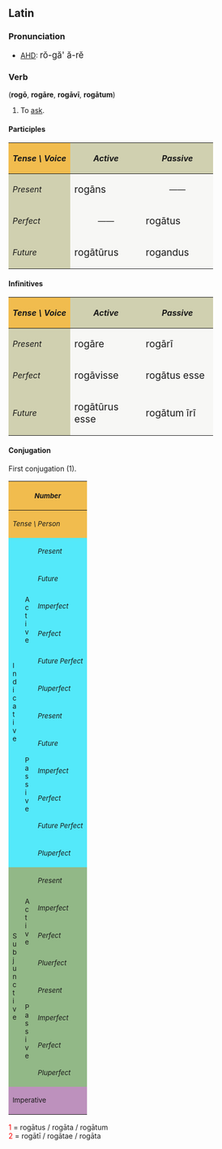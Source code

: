 ==Latin==
===Pronunciation===
*[[AHD]]: <big> r&#335;-g&#259;' &#259;-r&#277; </big>  

===Verb===
('''rog&#333;''', '''rog&#257;re''', '''rog&#257;v&#299;''', '''rog&#257;tum''')
# To [[ask]].

====Participles====
{| cellpadding="5" border="1"
!style="background:#F1BC4E;"| ''Tense \ Voice''
!style="background:#D0D0B0;"| ''Active''
!style="background:#D0D0B0;"| ''Passive''
|-
!style="background:#D0D0B0;"| ''Present''
|style="background:#F7F7F5;" width=125px| <big> rog&#257;ns
|style="background:#F7F7F5;" align="center" width=125px| &mdash;&mdash;
|-
!style="background:#D0D0B0;"| ''Perfect''
|style="background:#F7F7F5;" align="center"| &mdash;&mdash;
|style="background:#F7F7F5;"| <big> rog&#257;tus
|-
!style="background:#D0D0B0;"| ''Future''
|style="background:#F7F7F5;"| <big> rog&#257;t&#363;rus
|style="background:#F7F7F5;"| <big> rogandus
|}

====Infinitives====
{| cellpadding="5" border="1"
!style="background:#F1BC4E;"| ''Tense \ Voice''
!style="background:#D0D0B0;"| ''Active''
!style="background:#D0D0B0;"| ''Passive''
|-
!style="background:#D0D0B0;"| ''Present''
|style="background:#F7F7F5;" width=125px| <big> rog&#257;re
|style="background:#F7F7F5;" width=125px| <big> rog&#257;r&#299;
|-
!style="background:#D0D0B0;"| ''Perfect''
|style="background:#F7F7F5;"| <big> rog&#257;visse
|style="background:#F7F7F5;"| <big> rog&#257;tus esse
|-
!style="background:#D0D0B0;"| ''Future''
|style="background:#F7F7F5;"| <big> rog&#257;t&#363;rus esse
|style="background:#F7F7F5;"| <big> rog&#257;tum &#299;r&#299;
|}

====Conjugation====
First conjugation (1).
{| border="1" cellpadding="2"
!style="background:#F1BC4E;" colspan=3| <small>''Number''
!style="background:#F1BC4E;" colspan=3| <small>''Singular''
!style="background:#F1BC4E;" colspan=3| <small>''Plural''
|-
!style="background:#F1BC4E;" colspan=3| <small>''Tense \ Person''
!style="background:#F1BC4E;"| <small>''1.''
!style="background:#F1BC4E;"| <small>''2.''
!style="background:#F1BC4E;"| <small>''3.''
!style="background:#F1BC4E;"| <small>''11.''
!style="background:#F1BC4E;"| <small>''22.''
!style="background:#F1BC4E;"| <small>''33.''
|-
!style="background:#54E9FA;" rowspan=12|<small>I<br>n<br>d<br>i<br>c<br>a<br>t<br>i<br>v<br>e
!style="background:#54E9FA;" rowspan=6|<small>A<br>c<br>t<br>i<br>v<br>e
!style="background:#54E9FA;"|<small>''Present''
|style="background:#FBFCE4;"|rog&#333;
|style="background:#FBFCE4;"|rog&#257;s
|style="background:#FBFCE4;"|rogat
|style="background:#FBFCE4;"|rog&#257;mus
|style="background:#FBFCE4;"|rog&#257;tis
|style="background:#FBFCE4;"|rogant
|-
!style="background:#54E9FA;"| <small>''Future''
|style="background:#FBFCE4;"|rog&#257;b&#333;
|style="background:#FBFCE4;"|rog&#257;bis
|style="background:#FBFCE4;"|rog&#257;bit
|style="background:#FBFCE4;"|rog&#257;bimus
|style="background:#FBFCE4;"|rog&#257;bitis
|style="background:#FBFCE4;"|rog&#257;bunt
|-
!style="background:#54E9FA;"| <small>''Imperfect''
|style="background:#FBFCE4;"|rog&#257;bam
|style="background:#FBFCE4;"|rog&#257;b&#257;s
|style="background:#FBFCE4;"|rog&#257;bat
|style="background:#FBFCE4;"|rog&#257;b&#257;mus
|style="background:#FBFCE4;"|rog&#257;b&#257;tis
|style="background:#FBFCE4;"|rog&#257;bant
|-
!style="background:#54E9FA;"| <small>''Perfect''
|style="background:#FBFCE4;"|rog&#257;v&#299;
|style="background:#FBFCE4;"|rog&#257;vist&#299;
|style="background:#FBFCE4;"|rog&#257;vit
|style="background:#FBFCE4;"|rog&#257;vimus
|style="background:#FBFCE4;"|rog&#257;vistis
|style="background:#FBFCE4;"|rog&#257;v&#275;runt
|-
!style="background:#54E9FA;"| <small>''Future Perfect''
|style="background:#FBFCE4;"|rog&#257;ver&#333;
|style="background:#FBFCE4;"|rog&#257;veris
|style="background:#FBFCE4;"|rog&#257;verit
|style="background:#FBFCE4;"|rog&#257;verimus
|style="background:#FBFCE4;"|rog&#257;veritis
|style="background:#FBFCE4;"|rog&#257;verint
|-
!style="background:#54E9FA;"| <small>''Pluperfect''
|style="background:#FBFCE4;"|rog&#257;veram
|style="background:#FBFCE4;"|rog&#257;ver&#257;s
|style="background:#FBFCE4;"|rog&#257;verat
|style="background:#FBFCE4;"|rog&#257;ver&#257;mus
|style="background:#FBFCE4;"|rog&#257;ver&#257;tis
|style="background:#FBFCE4;"|rog&#257;verant
|-
!style="background:#54E9FA;" rowspan=6| <small>P<br>a<br>s<br>s<br>i<br>v<br>e
!style="background:#54E9FA;"|<small>''Present''
|style="background:#FBFCE4;"|rogor
|style="background:#FBFCE4;"|rog&#257;ris
|style="background:#FBFCE4;"|rog&#257;tur
|style="background:#FBFCE4;"|rog&#257;mur
|style="background:#FBFCE4;"|rog&#257;min&#299;
|style="background:#FBFCE4;"|rogantur
|-
!style="background:#54E9FA;"|<small>''Future''
|style="background:#FBFCE4;"|rog&#257;bor
|style="background:#FBFCE4;"|rog&#257;beris
|style="background:#FBFCE4;"|rog&#257;bitur
|style="background:#FBFCE4;"|rog&#257;bimur
|style="background:#FBFCE4;"|rog&#257;bimin&#299;
|style="background:#FBFCE4;"|rog&#257;buntur
|-
!style="background:#54E9FA;"|<small>''Imperfect''
|style="background:#FBFCE4;"|rog&#257;bar
|style="background:#FBFCE4;"|rog&#257;b&#257;ris
|style="background:#FBFCE4;"|rog&#257;b&#257;tur
|style="background:#FBFCE4;"|rog&#257;b&#257;mur
|style="background:#FBFCE4;"|rog&#257;b&#257;min&#299;
|style="background:#FBFCE4;"|rog&#257;bantur
|-
!style="background:#54E9FA;"|<small>''Perfect''
|style="background:#FBFCE4;"|rog&#257;tus<font color="red"><sup>1</sup></font><br>sum
|style="background:#FBFCE4;"|rog&#257;tus<font color="red"><sup>1</sup></font><br>es
|style="background:#FBFCE4;"|rog&#257;tus<font color="red"><sup>1</sup></font><br>est
|style="background:#FBFCE4;"|rog&#257;t&#299; <font color="red"><sup>2</sup></font><br>sumus
|style="background:#FBFCE4;"|rog&#257;t&#299; <font color="red"><sup>2</sup></font><br>estis
|style="background:#FBFCE4;"|rog&#257;t&#299; <font color="red"><sup>2</sup></font><br>sunt
|-
!style="background:#54E9FA;"|<small>''Future Perfect''
|style="background:#FBFCE4;"|rog&#257;tus<font color="red"><sup>1</sup></font><br>er&#333;
|style="background:#FBFCE4;"|rog&#257;tus<font color="red"><sup>1</sup></font><br>eris
|style="background:#FBFCE4;"|rog&#257;tus<font color="red"><sup>1</sup></font><br>erit
|style="background:#FBFCE4;"|rog&#257;t&#299; <font color="red"><sup>2</sup></font><br>erimus
|style="background:#FBFCE4;"|rog&#257;t&#299; <font color="red"><sup>2</sup></font><br>eritis
|style="background:#FBFCE4;"|rog&#257;t&#299; <font color="red"><sup>2</sup></font><br>erunt
|-
!style="background:#54E9FA;"|<small>''Pluperfect''
|style="background:#FBFCE4;"|rog&#257;tus<font color="red"><sup>1</sup></font><br>eram
|style="background:#FBFCE4;"|rog&#257;tus<font color="red"><sup>1</sup></font><br>er&#257;s
|style="background:#FBFCE4;"|rog&#257;tus<font color="red"><sup>1</sup></font><br>erat
|style="background:#FBFCE4;"|rog&#257;t&#299; <font color="red"><sup>2</sup></font><br>er&#257;mus
|style="background:#FBFCE4;"|rog&#257;t&#299; <font color="red"><sup>2</sup></font><br>er&#257;tis
|style="background:#FBFCE4;"|rog&#257;t&#299; <font color="red"><sup>2</sup></font><br>erant
|-
!style="background:#92B887;" rowspan=8|<small>S<br>u<br>b<br>j<br>u<br>n<br>c<br>t<br>i<br>v<br>e
!style="background:#92B887;" rowspan=4|<small>A<br>c<br>t<br>i<br>v<br>e
!style="background:#92B887;"|<small>''Present''
|style="background:#E7FEE9;"| rogem
|style="background:#E7FEE9;"| rog&#275;s
|style="background:#E7FEE9;"| roget
|style="background:#E7FEE9;"| rog&#275;mus
|style="background:#E7FEE9;"| rog&#275;tis
|style="background:#E7FEE9;"| rogent
|-
!style="background:#92B887;"|<small>''Imperfect''
|style="background:#E7FEE9;"| rog&#257;rem
|style="background:#E7FEE9;"| rog&#257;r&#275;s
|style="background:#E7FEE9;"| rog&#257;ret
|style="background:#E7FEE9;"| rog&#257;r&#275;mus
|style="background:#E7FEE9;"| rog&#257;r&#275;tis
|style="background:#E7FEE9;"| rog&#257;rent
|-
!style="background:#92B887;"|<small>''Perfect''
|style="background:#E7FEE9;"| rog&#257;verim
|style="background:#E7FEE9;"| rog&#257;ver&#299;s
|style="background:#E7FEE9;"| rog&#257;verit
|style="background:#E7FEE9;"| rog&#257;ver&#299;mus
|style="background:#E7FEE9;"| rog&#257;ver&#299;tis
|style="background:#E7FEE9;"| rog&#257;verint
|-
!style="background:#92B887;"|<small>''Pluerfect''
|style="background:#E7FEE9;"| rog&#257;vissem
|style="background:#E7FEE9;"| rog&#257;viss&#275;s
|style="background:#E7FEE9;"| rog&#257;visset
|style="background:#E7FEE9;"| rog&#257;viss&#275;mus
|style="background:#E7FEE9;"| rog&#257;viss&#275;tis
|style="background:#E7FEE9;"| rog&#257;vissent
|-
!style="background:#92B887;" rowspan=4|<small>P<br>a<br>s<br>s<br>i<br>v<br>e
!style="background:#92B887;"|<small>''Present''
|style="background:#E7FEE9;"| roger
|style="background:#E7FEE9;"| rog&#275;ris
|style="background:#E7FEE9;"| rog&#275;tur
|style="background:#E7FEE9;"| rog&#275;mur
|style="background:#E7FEE9;"| rog&#275;min&#299;
|style="background:#E7FEE9;"| rogentur
|-
!style="background:#92B887;"|<small>''Imperfect''
|style="background:#E7FEE9;"| rog&#257;rer
|style="background:#E7FEE9;"| rog&#257;r&#275;ris
|style="background:#E7FEE9;"| rog&#257;r&#275;tur
|style="background:#E7FEE9;"| rog&#257;r&#275;mur
|style="background:#E7FEE9;"| rog&#257;r&#275;min&#299;
|style="background:#E7FEE9;"| rog&#257;rentur
|-
!style="background:#92B887;"|<small>''Perfect''
|style="background:#E7FEE9;"|rog&#257;tus<font color="red"><sup>1</sup></font><br>sim
|style="background:#E7FEE9;"|rog&#257;tus<font color="red"><sup>1</sup></font><br>s&#299;s
|style="background:#E7FEE9;"|rog&#257;tus<font color="red"><sup>1</sup></font><br>sit
|style="background:#E7FEE9;"|rog&#257;t&#299; <font color="red"><sup>2</sup></font><br>s&#299;mus
|style="background:#E7FEE9;"|rog&#257;t&#299; <font color="red"><sup>2</sup></font><br>s&#299;tis
|style="background:#E7FEE9;"|rog&#257;t&#299; <font color="red"><sup>2</sup></font><br>sint
|-
!style="background:#92B887;"|<small>''Pluperfect''
|style="background:#E7FEE9;"|rog&#257;tus<font color="red"><sup>1</sup></font><br>essem
|style="background:#E7FEE9;"|rog&#257;tus<font color="red"><sup>1</sup></font><br>ess&#275;s
|style="background:#E7FEE9;"|rog&#257;tus<font color="red"><sup>1</sup></font><br>esset
|style="background:#E7FEE9;"|rog&#257;t&#299; <font color="red"><sup>2</sup></font><br>ess&#275;mus
|style="background:#E7FEE9;"|rog&#257;t&#299; <font color="red"><sup>2</sup></font><br>ess&#275;tis
|style="background:#E7FEE9;"|rog&#257;t&#299; <font color="red"><sup>2</sup></font><br>essent
|-
!style="background:#BD91BD;" colspan=3| <small>Imperative
|style="background:#FCF2E9;" align="center"|&mdash;&mdash;
|style="background:#FCF2E9;"| rog&#257;
|style="background:#FCF2E9;" align="center"|&mdash;&mdash;
|style="background:#FCF2E9;" align="center"|&mdash;&mdash;
|style="background:#FCF2E9;"| rog&#257;te
|style="background:#FCF2E9;" align="center"|&mdash;&mdash;
|}
<font color="red"> 1 </font> = rog&#257;tus / rog&#257;ta / rog&#257;tum  <br>
<font color="red"> 2 </font> = rog&#257;t&#299; / rog&#257;tae / rog&#257;ta  <br>